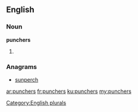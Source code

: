 ==English==

===Noun===
'''punchers'''

# {{plural of|[[puncher]]}}

===Anagrams===
* [[sunperch#English|sunperch]]

[[Category:English plurals]]

[[ar:punchers]]
[[fr:punchers]]
[[ku:punchers]]
[[my:punchers]]